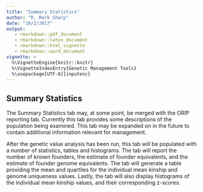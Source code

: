 ```yaml
---
title: "Summary Statistics"
author: "R. Mark Sharp"
date: "10/2/2017"
output: 
   - rmarkdown::pdf_document
   - rmarkdown::latex_document
   - rmarkdown::html_vignette
   - rmarkdown::word_document
vignette: >
  %\VignetteEngine{knitr::knitr}
  %\VignetteIndexEntry{Genetic Management Tools}
  %\usepackage[UTF-8]{inputenc}
---
```


## Summary Statistics  
The Summary Statistics tab may, at some point, be merged with the ORIP 
reporting tab.
Currently this tab provides some descriptions of the population being examined.
This tab may be expanded on in the future to contain additional information 
relevant for management.

After the genetic value analysis has been run, this tab will be populated with 
a number of statistics, tables and histograms. 
The tab will report the number of known founders, the estimate of founder 
equivalents, and the estimate of founder genome equivalents.
The tab will generate a table providing the mean and quartiles for the 
individual mean kinship and genome uniqueness values. 
Lastly, the tab will also display histograms
of the individual mean kinship values, and their corresponding z-scores.

